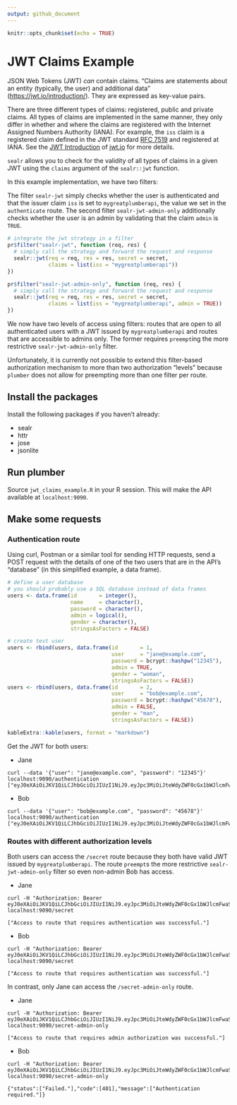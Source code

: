 ```yaml
---
output: github_document
---
```


```r
knitr::opts_chunk$set(echo = TRUE)
```

# JWT Claims Example 
JSON Web Tokens (JWT) *can* contain claims. "Claims are statements about an entity (typically, the user) and additional data" ([https://jwt.io/introduction/](https://jwt.io/introduction/)). They are expressed as key-value pairs.

There are three different types of claims: registered, public and private claims. All types of claims are implemented in the same manner, they only differ in whether and where the claims are registered with the Internet Assigned Numbers Authority (IANA). For example, the `iss` claim is a registered claim defined in the JWT standard [RFC 7519](https://tools.ietf.org/html/rfc7519#page-8) and registered at IANA. See the [JWT Introduction](https://jwt.io/introduction/) of [jwt.io](jwt.io) for more details.

`sealr` allows you to check for the validity of all types of claims in a given JWT using the `claims` argument of the `sealr::jwt` function. 

In this example implementation, we have two filters:

The filter `sealr-jwt` simply checks whether the user is authenticated and that the issuer claim `iss` is set to `mygreatplumberapi`, the value we set in the `authenticate` route.
The second filter  `sealr-jwt-admin-only` additionally checks whether the user is an admin by validating that the claim `admin` is `TRUE`. 

```r
# integrate the jwt strategy in a filter
pr$filter("sealr-jwt", function (req, res) {
  # simply call the strategy and forward the request and response
  sealr::jwt(req = req, res = res, secret = secret,
             claims = list(iss = "mygreatplumberapi"))
})

pr$filter("sealr-jwt-admin-only", function (req, res) {
  # simply call the strategy and forward the request and response
  sealr::jwt(req = req, res = res, secret = secret,
             claims = list(iss = "mygreatplumberapi", admin = TRUE))
})

```


We now have two levels of access using filters: routes that are open to all authenticated users with a JWT issued by `mygreatplumberapi` and routes that are accessible to admins only. The former requires `preempt`ing the more restrictive `sealr-jwt-admin-only` filter. 

Unfortunately, it is currently not possible to extend this filter-based authorization mechanism to more than two authorization "levels" because `plumber` does not allow for preempting more than one filter per route. 

## Install the packages
Install the following packages if you haven't already:

- sealr
- httr
- jose
- jsonlite

## Run plumber

Source `jwt_claims_example.R` in your R session. This will make the API available at `localhost:9090`.

## Make some requests 

### Authentication route 

Using curl, Postman or a similar tool for sending HTTP requests, send a POST request with the details of one of the two users that are in the API's "database" (in this simplified example, a data frame).


```r
# define a user database
# you should probably use a SQL database instead of data frames
users <- data.frame(id       = integer(),
                    name     = character(),
                    password = character(),
                    admin = logical(),
                    gender = character(),
                    stringsAsFactors = FALSE)

# create test user
users <- rbind(users, data.frame(id       = 1,
                                 user     = "jane@example.com",
                                 password = bcrypt::hashpw("12345"),
                                 admin = TRUE,
                                 gender = "woman",
                                 stringsAsFactors = FALSE))
users <- rbind(users, data.frame(id       = 2,
                                 user     = "bob@example.com",
                                 password = bcrypt::hashpw("45678"),
                                 admin = FALSE,
                                 gender = "man",
                                 stringsAsFactors = FALSE))

kableExtra::kable(users, format = "markdown")
```

Get the JWT for both users: 

- Jane 

```
curl --data '{"user": "jane@example.com", "password": "12345"}' localhost:9090/authentication
["eyJ0eXAiOiJKV1QiLCJhbGciOiJIUzI1NiJ9.eyJpc3MiOiJteWdyZWF0cGx1bWJlcmFwaSIsImlhdCI6MTU1MjU2NjAzNSwiYWRtaW4iOnRydWUsImdlbmRlciI6IndvbWFuIiwidXNlcklEIjoxfQ.jNSnrZl3_a3iLsfOuJCB0dIvOOgvpZFXC_v48Odh43A"]
```

- Bob 

```
curl --data '{"user": "bob@example.com", "password": "45678"}' localhost:9090/authentication
["eyJ0eXAiOiJKV1QiLCJhbGciOiJIUzI1NiJ9.eyJpc3MiOiJteWdyZWF0cGx1bWJlcmFwaSIsImlhdCI6MTU1MjU2NjE1MSwiYWRtaW4iOmZhbHNlLCJnZW5kZXIiOiJtYW4iLCJ1c2VySUQiOjJ9.rPgUcU3m7P8dhWRYKzMVUFqVH2zdzfgQxpPp6j54ZOE"]
```

### Routes with different authorization levels

Both users can access the `/secret` route because they both have valid JWT issued by `mygreatplumberapi`. The route `preempt`s the more restrictive `sealr-jwt-admin-only` filter so even non-admin Bob has access.

- Jane
```
curl -H "Authorization: Bearer eyJ0eXAiOiJKV1QiLCJhbGciOiJIUzI1NiJ9.eyJpc3MiOiJteWdyZWF0cGx1bWJlcmFwaSIsImlhdCI6MTU1MjU2NjAzNSwiYWRtaW4iOnRydWUsImdlbmRlciI6IndvbWFuIiwidXNlcklEIjoxfQ.jNSnrZl3_a3iLsfOuJCB0dIvOOgvpZFXC_v48Odh43A" localhost:9090/secret

["Access to route that requires authentication was successful."]
```

- Bob
```
curl -H "Authorization: Bearer eyJ0eXAiOiJKV1QiLCJhbGciOiJIUzI1NiJ9.eyJpc3MiOiJteWdyZWF0cGx1bWJlcmFwaSIsImlhdCI6MTU1MjU2NjE1MSwiYWRtaW4iOmZhbHNlLCJnZW5kZXIiOiJtYW4iLCJ1c2VySUQiOjJ9.rPgUcU3m7P8dhWRYKzMVUFqVH2zdzfgQxpPp6j54ZOE" localhost:9090/secret

["Access to route that requires authentication was successful."]
```

In contrast, only Jane can access the `/secret-admin-only` route.

- Jane
```
curl -H "Authorization: Bearer eyJ0eXAiOiJKV1QiLCJhbGciOiJIUzI1NiJ9.eyJpc3MiOiJteWdyZWF0cGx1bWJlcmFwaSIsImlhdCI6MTU1MjU2NjAzNSwiYWRtaW4iOnRydWUsImdlbmRlciI6IndvbWFuIiwidXNlcklEIjoxfQ.jNSnrZl3_a3iLsfOuJCB0dIvOOgvpZFXC_v48Odh43A" localhost:9090/secret-admin-only

["Access to route that requires admin authorization was successful."]
```

- Bob 
```
curl -H "Authorization: Bearer eyJ0eXAiOiJKV1QiLCJhbGciOiJIUzI1NiJ9.eyJpc3MiOiJteWdyZWF0cGx1bWJlcmFwaSIsImlhdCI6MTU1MjU2NjE1MSwiYWRtaW4iOmZhbHNlLCJnZW5kZXIiOiJtYW4iLCJ1c2VySUQiOjJ9.rPgUcU3m7P8dhWRYKzMVUFqVH2zdzfgQxpPp6j54ZOE" localhost:9090/secret-admin-only

{"status":["Failed."],"code":[401],"message":["Authentication required."]}
```
